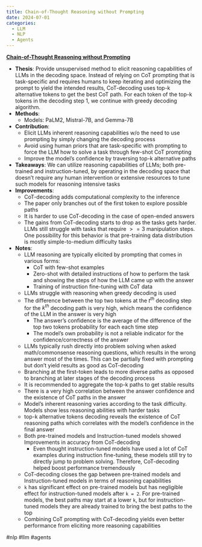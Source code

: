 ```yaml
---
title: Chain-of-Thought Reasoning without Prompting
date: 2024-07-01
categories:
  - LLM
  - NLP
  - Agents
---
```

**[Chain-of-Thought Reasoning without Prompting](https://arxiv.org/abs/2402.10200)**

- **Thesis**: Provide unsupervised method to elicit reasoning capabilities of
LLMs in the decoding space. Instead of relying on CoT prompting that is
task-specific and requires humans to keep iterating and optimizing the prompt
to yield the intended results, CoT-decoding uses top-k alternative tokens to
get the best CoT path. For each token of the top-k tokens in the decoding step 1, we continue with greedy decoding algorithm.
- **Methods**:
    - Models: PaLM2, Mistral-7B, and Gemma-7B
- **Contribution**:
    - Elicit LLMs inherent reasoning capabilities w/o the need to use prompting
      by simply changing the decoding process
    - Avoid using human priors that are task-specific with prompting to force
    the LLM how to solve a task through few-shot CoT prompting
    - Improve the model's confidence by traversing top-k alternative paths
- **Takeaways**: We can utilize reasoning capabilities of LLMs; both
pre-trained and instruction-tuned, by operating in the decoding space that
doesn't require any human intervention or extensive resources to tune such
models for reasoning intensive tasks
- **Improvements**:
    - CoT-decoding adds computational complexity to the inference
    - The paper only branches out of the first token to explore possible paths
    - It is harder to use CoT-decoding in the case of open-ended answers
    - The gains from CoT-decoding starts to drop as the tasks gets harder. LLMs
      still struggle with tasks that require $>= 3$ manipulation steps. One
    possibility for this behavior is that pre-training data distribution is
    mostly simple-to-medium difficulty tasks
- **Notes**:
    - LLM reasoning are typically elicited by prompting that comes in various
    forms:
        - CoT with few-shot examples
        - Zero-shot with detailed instructions of how to perform the task and
        showing the steps of how the LLM came up with the answer
        - Training of instruction fine-tuning with CoT data
    - LLMs struggle with reasoning when greedy decoding is used
    - The difference between the top two tokens at the $t^{th}$ decoding step
    for the $k^{th}$ decoding path is very high, which means the confidence of
    the LLM in the answer is very high
        - The answer's confidence is the average of the difference of the top two tokens
        probability for each each time step
        - The model's own probability is not a reliable indicator for the
        confidence/correctness of the answer
    - LLMs typically rush directly into problem solving when asked
    math/commonsense reasoning questions, which results in the wrong answer
    most of the times. This can be partially fixed with prompting but don't
    yield results as good as CoT-decoding
    - Branching at the first-token leads to more diverse paths as opposed to
    branching at later stages of the decoding process
    - It is recommended to aggregate the top-k paths to get stable results
    - There is a very high correlation between the answer confidence and the
    existence of CoT paths in the answer
    - Model's inherent reasoning varies according to the task difficulty.
    Models show less reasoning abilities with harder tasks
    - top-k alternative tokens decoding reveals the existence of CoT reasoning
      paths which correlates with the model's confidence in the final answer
    - Both pre-trained models and Instruction-tuned models showed Improvements
    in accuracy from CoT-decoding
        - Even thought instruction-tuned models have used a lot of CoT examples
          during instruction fine-tuning, these models still try to directly
        jump to problem solving. Therefore, CoT-decoding helped boost
        performance tremendously
    - CoT-decoding closes the gap between pre-trained models and
    Instruction-tuned models in terms of reasoning capabilities
    - `k` has significant effect on pre-trained models but has negligible
    effect for instruction-tuned models after `k = 2`. For pre-trained models,
    the best paths may start at a lower `k`, but for instruction-tuned models
    they are already trained to bring the best paths to the top
    - Combining CoT prompting with CoT-decoding yields even better performance
      from eliciting more reasoning capabilities

#nlp #llm #agents
